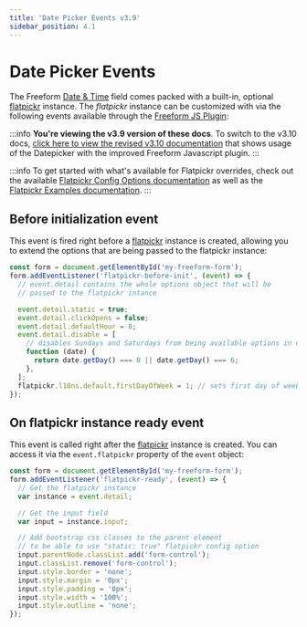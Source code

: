 ```yaml
---
title: 'Date Picker Events v3.9'
sidebar_position: 4.1
---
```


# Date Picker Events

The Freeform [Date & Time](../forms/fields#date--time) field comes packed with a built-in, optional [flatpickr](https://flatpickr.js.org/) instance. The _flatpickr_ instance can be customized with via the following events available through the [Freeform JS Plugin](./js-plugin):

:::info
**You're viewing the v3.9 version of these docs**. To switch to the v3.10 docs, [click here to view the revised v3.10 documentation](./datepicker) that shows usage of the Datepicker with the improved Freeform Javascript plugin.
:::

:::info
To get started with what's available for Flatpickr overrides, check out the available [Flatpickr Config Options documentation](https://flatpickr.js.org/options/) as well as the [Flatpickr Examples documentation](https://flatpickr.js.org/examples/).
:::

## Before initialization event

This event is fired right before a [flatpickr](https://flatpickr.js.org/) instance is created, allowing you to extend the options that are being passed to the flatpickr instance:

```js showLineNumbers
const form = document.getElementById('my-freeform-form');
form.addEventListener('flatpickr-before-init', (event) => {
  // event.detail contains the whole options object that will be
  // passed to the flatpickr intance

  event.detail.static = true;
  event.detail.clickOpens = false;
  event.detail.defaultHour = 8;
  event.detail.disable = [
    // disables Sundays and Saturdays from being available options in datepicker
    function (date) {
      return date.getDay() === 0 || date.getDay() === 6;
    },
  ];
  flatpickr.l10ns.default.firstDayOfWeek = 1; // sets first day of week to Monday
});
```

## On flatpickr instance ready event

This event is called right after the [flatpickr](https://flatpickr.js.org/) instance is created. You can access it via the `event.flatpickr` property of the `event` object:

```js showLineNumbers
const form = document.getElementById('my-freeform-form');
form.addEventListener('flatpickr-ready', (event) => {
  // Get the flatpickr instance
  var instance = event.detail;

  // Get the input field
  var input = instance.input;

  // Add bootstrap css classes to the parent element
  // to be able to use "static: true" flatpickr config option
  input.parentNode.classList.add('form-control');
  input.classList.remove('form-control');
  input.style.border = 'none';
  input.style.margin = '0px';
  input.style.padding = '0px';
  input.style.width = '100%';
  input.style.outline = 'none';
});
```
